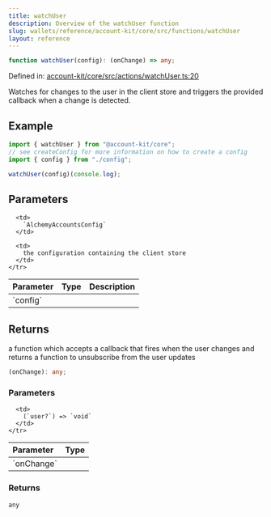 ```yaml
---
title: watchUser
description: Overview of the watchUser function
slug: wallets/reference/account-kit/core/src/functions/watchUser
layout: reference
---
```


```ts
function watchUser(config): (onChange) => any;
```

Defined in: [account-kit/core/src/actions/watchUser.ts:20](https://github.com/alchemyplatform/aa-sdk/blob/4987bdd63823427c48ec21401b71fa3cfc2d0675/account-kit/core/src/actions/watchUser.ts#L20)

Watches for changes to the user in the client store and triggers the provided callback when a change is detected.

## Example

```ts
import { watchUser } from "@account-kit/core";
// see createConfig for more information on how to create a config
import { config } from "./config";

watchUser(config)(console.log);
```

## Parameters

<table>
  <thead>
    <tr>
      <th align="left">Parameter</th>
      <th align="left">Type</th>
      <th align="left">Description</th>
    </tr>
  </thead>

  <tbody>
    <tr>
      <td>
        `config`
      </td>

      <td>
        `AlchemyAccountsConfig`
      </td>

      <td>
        the configuration containing the client store
      </td>
    </tr>

  </tbody>
</table>

## Returns

a function which accepts a callback that fires when the user changes and returns a function to unsubscribe from the user updates

```ts
(onChange): any;
```

### Parameters

<table>
  <thead>
    <tr>
      <th align="left">Parameter</th>
      <th align="left">Type</th>
    </tr>
  </thead>

  <tbody>
    <tr>
      <td>
        `onChange`
      </td>

      <td>
        (`user?`) => `void`
      </td>
    </tr>

  </tbody>
</table>

### Returns

`any`
